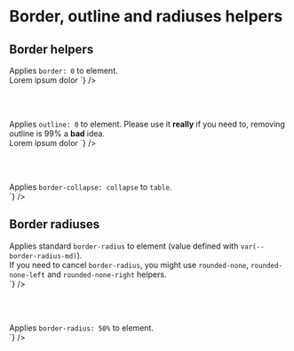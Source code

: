 
<Meta title="CSS / Front-End helpers / Border - Outline - Radiuses " />

# Border, outline and radiuses helpers

## Border helpers

<div class="flex flex-justify-space-between mb2 on-mobile-flex-column">
  <div class="w49 flex-align-self-center">
    Applies <code>border: 0</code> to element.
  </div>
  <div class="w49">
<Source
  language='html'
  dark
  format
  code={`
<span className="border-none">Lorem ipsum dolor</span>
`}
/>
  </div>
</div>

<br /><br />

<div class="flex flex-justify-space-between mb2 on-mobile-flex-column">
  <div class="w49 flex-align-self-center">
    Applies <code>outline: 0</code> to element. Please use it <strong class="text-uppercase">really</strong> if you need to, removing outline is 99% a <strong class="text-uppercase">bad</strong> idea.
  </div>
  <div class="w49">
<Source
  language='html'
  dark
  format
  code={`
<span class="no-outline">Lorem ipsum dolor</span>
`}
/>
  </div>
</div>

<br /><br />

<div class="flex flex-justify-space-between mb2 on-mobile-flex-column">
  <div class="w49 flex-align-self-center">
    Applies <code>border-collapse: collapse</code> to <code>table</code>.
  </div>
  <div class="w49">
<Source
  language='html'
  dark
  format
  code={`
<table class="border-collapse">
`}
/>
  </div>
</div>

## Border radiuses

<div class="flex flex-justify-space-between mb2 on-mobile-flex-column">
  <div class="w49 flex-align-self-center">
    Applies standard <code>border-radius</code> to element (value defined with <code>var(--border-radius-md)</code>).<br />
    If you need to cancel <code>border-radius</code>, you might use <code>rounded-none</code>, <code>rounded-none-left</code> and <code>rounded-none-right</code> helpers.
  </div>
  <div class="w49">
<Source
  language='html'
  dark
  format
  code={`
<div class="rounded">
`}
/>
  </div>
</div>

<br /><br />

<div class="flex flex-justify-space-between mb2 on-mobile-flex-column">
  <div class="w49 flex-align-self-center">
    Applies <code>border-radius: 50%</code> to element.
  </div>
  <div class="w49">
<Source
  language='html'
  dark
  format
  code={`
<span class="rounded-50">
`}
/>
  </div>
</div>
